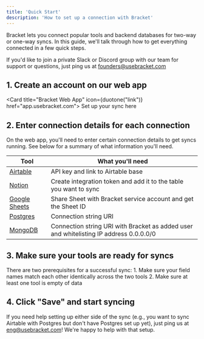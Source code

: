 ```yaml
---
title: 'Quick Start'
description: 'How to set up a connection with Bracket'
---
```


Bracket lets you connect popular tools and backend databases for two-way or one-way syncs. In this guide, we'll talk through how to get everything connected in a few quick steps.

<Info>If you'd like to join a private Slack or Discord group with our team for support or questions, just ping us at founders@usebracket.com</Info>

## 1. Create an account on our web app

<Card title="Bracket Web App" icon={duotone("link")} href="app.usebracket.com">
  Set up your sync here
</Card>

## 2. Enter connection details for each connection

On the web app, you'll need to enter certain connection details to get syncs running. See below for a summary of what information you'll need.

| Tool                                  | What you'll need                                                                                                                  |
| --------------------------------      | --------------------------------------------------------------------------------------------------------------------------------- |
| [Airtable](/connecting/airtable)      | API key and link to Airtable base                                                                                                 |
| [Notion](/connecting/notion)          | Create integration token and add it to the table you want to sync                                                                 |
| [Google Sheets](/connection/gsheets)  | Share Sheet with Bracket service account and get the Sheet ID                                                                     |
| [Postgres](/connecting/postgres)      | Connection string URI                                                                                                             |
| [MongoDB](/database/mongodb)          | Connection string URI with Bracket as added user and whitelisting IP address 0.0.0.0/0                                            |

## 3. Make sure your tools are ready for syncs

There are two prerequisites for a successful sync:
    1. Make sure your field names match each other identically across the two tools
    2. Make sure at least one tool is empty of data

## 4. Click "Save" and start syncing

<Note>If you need help setting up either side of the sync (e.g., you want to sync Airtable with Postgres but don't have Postgres set up yet), just ping us at eng@usebracket.com! We're happy to help with that setup.</Note>
